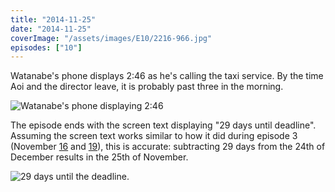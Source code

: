 ```yaml
---
title: "2014-11-25"
date: "2014-11-25"
coverImage: "/assets/images/E10/2216-966.jpg"
episodes: ["10"]
---
```


Watanabe's phone displays 2:46 as he's calling the taxi service. By the time Aoi and the director leave, it is probably past three in the morning.

![Watanabe's phone displaying 2:46](/assets/images/E10/2209-176.jpg)

The episode ends with the screen text displaying "29 days until deadline". Assuming the screen text works similar to how it did during episode 3 (November [16](/calendar/2014-11-16) and [19](/calendar/2014-11-19)), this is accurate: subtracting 29 days from the 24th of December results in the 25th of November.

![29 days until the deadline.](/assets/images/E10/2300-176.jpg)
